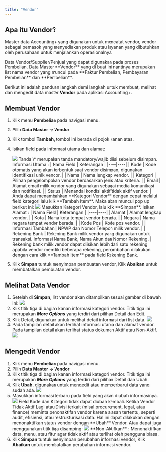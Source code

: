 ```yaml
---
title: "Vendor"
---
```



## Apa itu Vendor?

Master data Accounting+ yang digunakan untuk mencatat vendor,  vendor sebagai pemasok yang menyediakan produk atau layanan yang dibutuhkan oleh perusahaan untuk menjalankan operasionalnya.

<Note>
Data Vendor/Supplier/Penjual yang dapat digunakan pada proses Pembelian.
</Note>

<Tip>
Data Master **Vendor** yang di buat ini nantinya merupakan list nama vendor yang muncul pada **Faktur Pembelian, Pembayaran Pembelian** dan **Pembelian**.
</Tip>

Berikut ini adalah panduan langkah demi langkah untuk membuat, melihat dan mengedit data master **Vendor** pada aplikasi Accounting+.

## Membuat Vendor

1. Klik menu **Pembelian** pada navigasi menu.
2. Pilih **Data Master → Vendor**
3. Klik tombol **Tambah,** tombol ini berada di pojok kanan atas. 
4. Isikan field pada informasi utama dan alamat: 
    <Frame>
        <img src="/images/vendor1.png" />
    </Frame>
    <Warning>
        Tanda \* merupakan tanda mandatory/wajib diisi sebelum disimpan.
    </Warning>
    Informasi Utama : 
    | Nama Field | Keterangan |
    |----|----|
    | Kode | Kode otomatis yang akan terbentuk saat vendor disimpan, digunakan identifikasi unik vendor. |
    | Nama | Nama lengkap vendor. |
    | Kategori | Pilihan pengelompokan vendor berdasarkan jenis atau kriteria. |
    | Email | Alamat email milik vendor yang digunakan sebagai media komunikasi dan notifikasi. |
    | Status | Menandai kondisi aktif/tidak aktif vendor. |
    <Note>
        Anda dapat menambahkan **Kategori Vendor** dengan cepat melalui field kategori lalu klik **Tambah Item**. Maka akan muncul pop up berikut ini:
        <Frame>
            <img src="/images/vendor2.png" />
        </Frame>
        Masukkan Kategori Vendor, lalu klik **Simpan**.
    </Note>
    Isikan Alamat : 
    | Nama Field | Keterangan |
    |----|----|
    | Alamat | Alamat lengkap vendor. |
    | Kota | Nama kota tempat vendor berada. |
    | Negara | Nama negara tempat vendor berada. |
    | Kode Pos | Kode pos vendor. |
    | Informasi Tambahan | NPWP dan Nomor Telepon milik vendor. |
    | Rekening Bank | Rekening Bank milik vendor yang digunakan untuk transaksi. Informasi Nama Bank, Nama Akun dan Nomor Rekening. |
    <Note>
        Rekening bank milik vendor dapat diisikan lebih dari satu rekening apabila vendor memiliki beberapa rekening, penambahan dilakukan dengan cara klik **Tambah Item** pada field Rekening Bank.
    </Note>

5. Klik **Simpan** tuntuk menyimpan pembuatan vendor, Klik **Abaikan** untuk membatalkan pembuatan vendor. 

## Melihat Data Vendor

1. Setelah di **Simpan**, list vendor akan ditampilkan sesuai gambar di bawah ini:
    <Frame>
        <img src="/images/vendor3.png" />
    </Frame>
2. Klik titik tiga di bagian kanan informasi kategori vendor. Titik tiga ini merupakan ***More Options*** yang terdiri dari pilihan Detail dan Edit. 
3. Klik Detail, digunakan untuk melihat detail informasi dari list data.
    <Frame>
        <img src="/images/vendor4.png" />
    </Frame>
4. Pada tampilan detail akan terlihat informasi utama dan alamat vendor. Pada tampilan detail akan terlihat status dokumen Aktif atau Non-Aktif.
    <Frame>
        <img src="/images/vendor5.png" />
    </Frame>

## Mengedit Vendor

1. Klik menu **Pembelian** pada navigasi menu.
2. Pilih **Data Master → Vendor**
3. Klik titik tiga di bagian kanan informasi kategori vendor. Titik tiga ini merupakan ***More Options*** yang terdiri dari pilihan Detail dan Ubah. 
4. Klik **Ubah**, digunakan untuk mengedit atau memperbarui data yang sudah ada.
    <Frame>
        <img src="/images/vendor6.png" />
    </Frame>
5. Masukkan informasi terbaru pada field yang akan diubah informasinya.
    <Frame>
        <img src="/images/vendor7.png" />
    </Frame>
    <Warning>
        Field Kode dan Kategori tidak dapat diubah kembali.
    </Warning>
    <Tip>
        Ketika Vendor Tidak Aktif Lagi atau Divisi terkait (misal procurement, legal, atau finance) meminta penonaktifan vendor karena alasan tertentu, seperti audit, efisiensi, atau restrukturisasi data. Hal ini dapat dilakukan dengan menonaktifkan status vendor dengan **Ubah** Vendor. Atau dapat juga menggunakan titik tiga disamping:
        <Frame>
            <img src="/images/vendor8.png" />
        </Frame>
        **Non-Aktifkan** : Menonaktifkan data, menu, atau fitur agar tidak aktif atau terlihat oleh pengguna biasa.
    </Tip>
6. Klik **Simpan** tuntuk menyimpan perubahan informasi vendor, Klik **Abaikan** untuk membatalkan perubahan informasi vendor. 

<SnippetSearchAI />